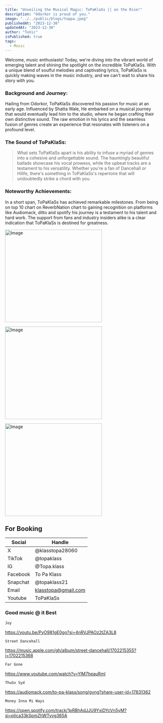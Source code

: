 ```yaml
---
title: "Unveiling the Musical Magic: ToPaKlaSs || on the Rise!"
description: "Odorkor is proud of you."
image: "../../public/blogs/toppa.jpeg"
publishedAt: "2023-12-30"
updatedAt: "2023-12-30"
author: "ToXic"
isPublished: true
tags:
  - Music
---
```


Welcome, music enthusiasts! Today, we're diving into the vibrant world of emerging talent and shining the spotlight on the incredible ToPaKlaSs. With a unique blend of soulful melodies and captivating lyrics, ToPaKlaSs is quickly making waves in the music industry, and we can't wait to share his story with you.

### Background and Journey:

Hailing from Odorkor, ToPaKlaSs discovered his passion for music at an early age. Influenced by Shatta Wale, He embarked on a musical journey that would eventually lead him to the studio, where he began crafting their own distinctive sound. The raw emotion in his lyrics and the seamless fusion of genres create an experience that resonates with listeners on a profound level.

### The Sound of ToPaKlaSs:

> What sets ToPaKlaSs apart is his ability to infuse a myriad of genres into a cohesive and unforgettable sound. The hauntingly beautiful ballads showcase his vocal prowess, while the upbeat tracks are a testament to his versatility. Whether you're a fan of Dancehall or Hilife, there's something in ToPaKlaSs's repertoire that will undoubtedly strike a chord with you.

### Noteworthy Achievements:

In a short span, ToPaKlaSs has achieved remarkable milestones. From being on top 10 chart on ReverbNation chart to gaining recognition on platforms like Audiomack, ditto and spotify his journey is a testament to his talent and hard work. The support from fans and industry insiders alike is a clear indication that ToPaKlaSs is destined for greatness.

<Image
  src="/blogs/t3.jpeg"
  width="318"
  height="304"
  alt="Image"
  sizes="100vw"
/>

<Image
  src="/blogs/t1.jpeg"
  width="318"
  height="304"
  alt="Image"
  sizes="100vw"
/>

<Image
  src="/blogs/t2.jpeg"
  width="318"
  height="304"
  alt="Image"
  sizes="100vw"
/>

## For Booking

| Social   | Handle              |
| -------- | ------------------- |
| X        | @klasstopa28060     |
| TikTok   | @topaklass          |
| IG       | @Topa.klass         |
| Facebook | To Pa Klass         |
| Snapchat | @topaklass21        |
| Email    | klasstopa@gmail.com |
| Youtube  | ToPaKlaSs           |

### Good music @ it Best

```html showLineNumbers{1} /Joy/ title="Song"
Joy
```

https://youtu.be/PyO981gE0go?si=4nRVJPAOz2tZA3L8

```html showLineNumbers{2} /Street Dancehall/ title="Song"
Street Dancehall
```

https://music.apple.com/gh/album/street-dancehall/1702215355?i=1702215368

```html showLineNumbers{3} /Far gone/ title="Song"
Far Gone
```

https://www.youtube.com/watch?v=YlM7heauRmI

```html showLineNumbers{4} /ThuGx Syd/ title="Song"
ThuGx Syd
```

https://audiomack.com/to-pa-klass/song/gvng?share-user-id=17831362

```html showLineNumbers{5} /Money Inna Mi Ways/ title="Song"
Money Inna Mi Ways
```

https://open.spotify.com/track/1pRBhAdJJU9YxiDYcVn5yM?si=pIica33kSpmZhWTyvg365A
